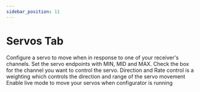 ```yaml
---
sidebar_position: 11
---
```


# Servos Tab

Configure a servo to move when in response to one of your receiver's channels. Set the servo endpoints with MIN, MID 
and MAX. Check the box for the channel you want to control the servo. Direction and Rate control is a weighting which 
controls the direction and range of the servo movement 
Enable live mode to move your servos when configurator is running